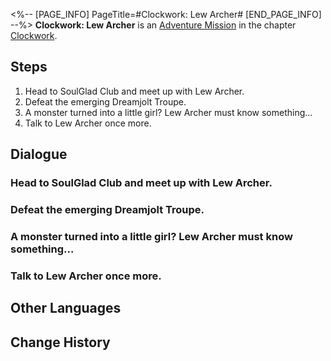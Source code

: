 <%-- [PAGE_INFO]
PageTitle=#Clockwork: Lew Archer#
[END_PAGE_INFO] --%>
{{Stub|Dialogue, characters, and location(s)}}
{{Mission Infobox
|id            = 4240313
|title         = 
|image         = Mission Clockwork: Lew Archer.png
|type          = Adventure
|event_name    = 
|chapter       = Clockwork
|requirements  = [[Trailblaze Mission]] ''[[Gentleness, the Name of Nocturne]]'' completed
|summary       = <!--official mission summary from Fate's Atlas-->
|characters    = Lew Archer; Trailblazer
|startLocation = <!--location as it intially appears on the mission screen-->
|world         = Penacony
|area          = <!--i.e. A Child's Dream-->
|prev          = 
|next          = 
|exp           = 100
|credits       = 20000
|stellarJade   = 
|other         = {{Card List|Lost Crystal*3;Clock Credits*180|delim=;}}
}}
'''Clockwork: Lew Archer''' is an [[Adventure Mission]] in the chapter [[Clockwork]].

==Steps==
# Head to SoulGlad Club and meet up with Lew Archer.
# Defeat the emerging Dreamjolt Troupe.
# A monster turned into a little girl? Lew Archer must know something...
# Talk to Lew Archer once more.

<!--
==Gameplay Notes==

--><!--
==Trial Character==

-->
==Dialogue==
{{Stub Dialogue}}
{{Dialogue Start}}
:{{tx}}
{{Dialogue End}}

===Head to SoulGlad Club and meet up with Lew Archer.===
{{Mission Description|type=adventure|location=<!--to be added-->|update|Tick... tock! Quick, Adjust the hands... Tick, tock!<br />People's minds await your exploration. Help them regain their true selves!}}
{{Dialogue Start}}
:{{tx}}
{{Dialogue End}}

===Defeat the emerging Dreamjolt Troupe.===
{{Mission Description|type=adventure|location=<!--to be added-->|update|Tick... tock! Quick, Adjust the hands... Tick, tock!<br />People's minds await your exploration. Help them regain their true selves!}}
{{Dialogue Start}}
:{{tx}}
{{Dialogue End}}

===A monster turned into a little girl? Lew Archer must know something...===
{{Mission Description|type=adventure|location=<!--to be added-->|update|Tick... tock! Quick, Adjust the hands... Tick, tock!<br />People's minds await your exploration. Help them regain their true selves!}}
{{Dialogue Start}}
:{{tx}}
{{Dialogue End}}

===Talk to Lew Archer once more.===
{{Mission Description|type=adventure|location=<!--to be added-->|update|Tick... tock! Quick, Adjust the hands... Tick, tock!<br />People's minds await your exploration. Help them regain their true selves!}}
{{Dialogue Start}}
:{{tx}}
{{Dialogue End}}

==Other Languages==
{{Other Languages
|en   = Clockwork: Lew Archer
|zhs  = 钟表把戏：卢•阿彻
|zht  = 鐘錶把戲：盧•阿徹
|ja   = クロックトリック：レ・ウォーチャー
|ko   = 시계 트릭: 루•아처
|es   = Trucorreloj: Lew Archer
|fr   = Pouvoir de la Pendule : Lou Archer
|ru   = Заводной механизм: Лью Арчер
|th   = กลนาฬิกา: Lew Archer
|vi   = Thủ Thuật Đồng Hồ: Lew Archer
|de   = Uhrwerk: Lew Archer
|id   = Clockwork: Lew Archer
|pt   = Truquelógio: Lew Archer
}}

==Change History==
{{Change History|2.0}}
